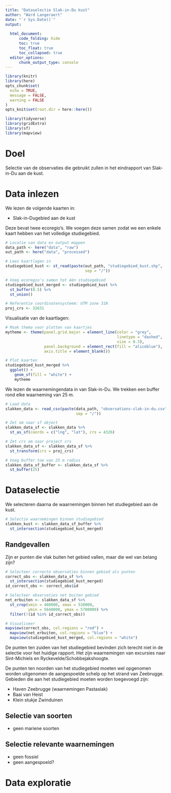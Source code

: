 ```yaml
---
title: "Dataselectie Slak-in-Du kust"
author: "Ward Langeraert"
date: "`r Sys.Date()`"
output: 
  
  html_document:
      code_folding: hide
      toc: true
      toc_float: true
      toc_collapsed: true
  editor_options:
      chunk_output_type: console
---
```


```r
library(knitr)
library(here)
opts_chunk$set(
  echo = TRUE,
  message = FALSE,
  warning = FALSE
)
opts_knit$set(root.dir = here::here())

library(tidyverse)
library(gridExtra)
library(sf)
library(mapview)
```

# Doel

Selectie van de observaties die gebruikt zullen in het eindrapport van Slak-in-Du aan de kust.


# Data inlezen

We lezen de volgende kaarten in: 

- Slak-in-Dugebied aan de kust

Deze bevat twee ecoregio's. We voegen deze samen zodat we een enkele kaart hebben van het volledige studiegebied. 

```r
# Locatie van data en output mappen
data_path <- here("data", "raw")
out_path <- here("data", "processed")

# Lees kaartlagen in
studiegebied_kust <- st_read(paste(out_path, "studiegebied_kust.shp", 
                                   sep = "/"))

# Voeg ecoregio's samen tot één studiegebied
studiegebied_kust_merged <- studiegebied_kust %>%
  st_buffer(0.5) %>%
  st_union()

# Referentie coordinatensysteem: UTM zone 31N
proj_crs <- 32631
```

Visualisatie van de kaartlagen:

```r
# Maak thema voor plotten van kaartjes
mytheme <- theme(panel.grid.major = element_line(color = "grey", 
                                                 linetype = "dashed", 
                                                 size = 0.3),
                 panel.background = element_rect(fill = "aliceblue"),
                 axis.title = element_blank())

# Plot kaarten
studiegebied_kust_merged %>%
  ggplot() +
    geom_sf(fill = "white") +
    mytheme
```

We lezen de waarnemingendata in van Slak-in-Du. We trekken een buffer rond elke waarneming van 25 m.

```r
# Laad data
slakken_data <- read_csv(paste(data_path, "observations-slak-in-du.csv",
                               sep = "/"))

# Zet om naar sf object
slakken_data_sf <- slakken_data %>% 
  st_as_sf(coords = c("lng", "lat"), crs = 4326)

# Zet crs om naar project crs
slakken_data_sf <- slakken_data_sf %>%
  st_transform(crs = proj_crs)

# Voeg buffer toe van 25 m radius
slakken_data_sf_buffer <- slakken_data_sf %>%
  st_buffer(25)
```

# Dataselectie

We selecteren daarna de waarnemingen binnen het studiegebied aan de kust.

```r
# Selectie waarnemingen binnen studiegebied
slakken_kust <- slakken_data_sf_buffer %>%
  st_intersection(studiegebied_kust_merged)
```

## Randgevallen

Zijn er punten die vlak buiten het gebied vallen, maar die wel van belang zijn?

```r
# Selecteer correcte observaties binnen gebied als punten
correct_obs <- slakken_data_sf %>% 
  st_intersection(studiegebied_kust_merged)
id_correct_obs <- correct_obs$id

# Selecteer observaties net buiten gebied
net_erbuiten <- slakken_data_sf %>% 
  st_crop(xmin = 460000, xmax = 530000,
          ymin = 5640000, ymax = 5700000) %>%
  filter(!(id %in% id_correct_obs))

# Visualiseer
mapview(correct_obs, col.regions = "red") +
  mapview(net_erbuiten, col.regions = "blue") +
  mapview(studiegebied_kust_merged, col.regions = "white")
```

De punten ten zuiden van het studiegebied bevinden zich terecht niet in de selectie voor het huidige rapport. Het zijn waarnemingen van excursies naar Sint-Michiels en Ryckevelde/Schobbejakshoogte.

De punten ten noorden van het studiegebied moeten wel opgenomen worden uitgenomen de aangespoelde schelp op het strand van Zeebrugge. Gebieden die aan het studiegebied moeten worden toegevoegd zijn:

- Haven Zeebrugge (waarnemingen Pastaslak)
- Baai van Heist
- Klein stukje Zwinduinen


## Selectie van soorten

- geen mariene soorten


## Selectie relevante waarnemingen

- geen fossiel
- geen aangespoeld?


# Data exploratie

